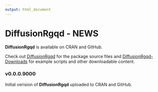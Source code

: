 ```yaml
---
output: html_document
---
```

# DiffusionRgqd - NEWS
__DiffusionRgqd__ is available on CRAN and GitHub.

Check out [DiffusionRgqd](https://github.com/eta21/DiffusionRgqd) for the package source files and [DiffusionRgqd-Downloads](https://github.com/eta21/DiffusionRgqd-Downloads) for example scripts and other downloadable content.

### v0.0.0.9000
Initial verision of __DiffusionRgqd__ uploaded to CRAN and GitHub.